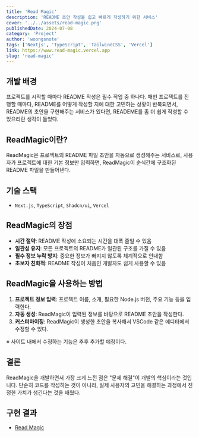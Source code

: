 ```yaml
---
title: 'Read Magic'
description: 'README 초안 작성을 쉽고 빠르게 작성하기 위한 서비스'
cover: '../../assets/read-magic.png'
publishedDate: 2024-07-08
category: 'Project'
author: 'woongsnote'
tags: ['Nextjs', 'TypeScript', 'TailwindCSS', 'Vercel']
link: https://www.read-magic.vercel.app
slug: 'read-magic'
---
```


## 개발 배경

프로젝트를 시작할 때마다 README 작성은 필수 작업 중 하나다.
매번 프로젝트를 진행할 때마다, README를 어떻게 작성할 지에 대한 고민하는 상황이 반복되면서, README의 초안을 구현해주는 서비스가 있다면, READEME를 좀 더 쉽게 작성할 수 있으리란 생각이 들었다.

## ReadMagic이란?

ReadMagic은 프로젝트의 README 파일 초안을 자동으로 생성해주는 서비스로, 사용자가 프로젝트에 대한 기본 정보만 입력하면, ReadMagic이 순식간에 구조화된 README 파일을 만들어낸다.

## 기술 스택

- `Next.js`, `TypeScript`, `Shadcn/ui`, `Vercel`

## ReadMagic의 장점

- **시간 절약**: README 작성에 소요되는 시간을 대폭 줄일 수 있음
- **일관성 유지**: 모든 프로젝트의 README가 일관된 구조를 가질 수 있음
- **필수 정보 누락 방지**: 중요한 정보가 빠지지 않도록 체계적으로 안내함
- **초보자 친화적**: README 작성이 처음인 개발자도 쉽게 사용할 수 있음

## ReadMagic을 사용하는 방법

1. **프로젝트 정보 입력**: 프로젝트 이름, 소개, 필요한 Node.js 버전, 주요 기능 등을 입력한다.
2. **자동 생성**: ReadMagic이 입력된 정보를 바탕으로 README 초안을 작성한다.
3. **커스터마이징**: ReadMagic이 생성한 초안을 복사해서 VSCode 같은 에디터에서 수정할 수 있다.

※ 사이트 내에서 수정하는 기능은 추후 추가할 얘정이다.

## 결론

ReadMagic을 개발하면서 가장 크게 느낀 점은 "문제 해결"이 개발의 핵심이라는 것입니다. 단순히 코드를 작성하는 것이 아니라, 실제 사용자의 고민을 해결하는 과정에서 진정한 가치가 생긴다는 것을 배웠다.

## 구현 결과

- [Read Magic](https://www.read-magic.vercel.app)

